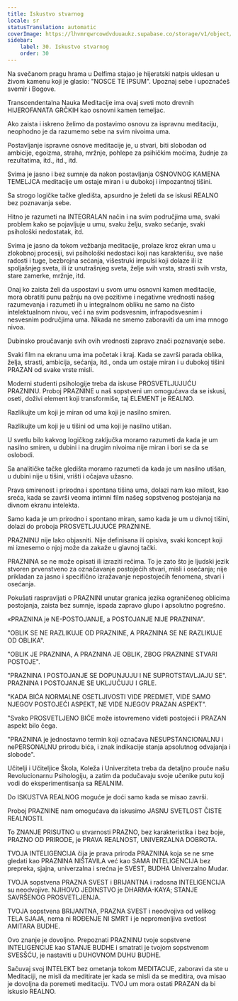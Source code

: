 ```yaml
---
title: Iskustvo stvarnog
locale: sr
statusTranslation: automatic
coverImage: https://lhvmrqwrcowdvduuaukz.supabase.co/storage/v1/object/public/strapi-uploads/small_cover-educacion-fundamental.webp-2d51a7828a2b1309555be27f7e2a61a0.webp
sidebar:
    label: 30. Iskustvo stvarnog
    order: 30
---
```

Na svečanom pragu hrama u Delfima stajao je hijeratski natpis uklesan u živom kamenu koji je glasio: "NOSCE TE IPSUM". Upoznaj sebe i upoznaćeš svemir i Bogove.

Transcendentalna Nauka Meditacije ima ovaj sveti moto drevnih HIJEROFANATA GRČKIH kao osnovni kamen temeljac.

Ako zaista i iskreno želimo da postavimo osnovu za ispravnu meditaciju, neophodno je da razumemo sebe na svim nivoima uma.

Postavljanje ispravne osnove meditacije je, u stvari, biti slobodan od ambicije, egoizma, straha, mržnje, pohlepe za psihičkim moćima, žudnje za rezultatima, itd., itd., itd.

Svima je jasno i bez sumnje da nakon postavljanja OSNOVNOG KAMENA TEMELJCA meditacije um ostaje miran i u dubokoj i impozantnoj tišini.

Sa strogo logičke tačke gledišta, apsurdno je želeti da se iskusi REALNO bez poznavanja sebe.

Hitno je razumeti na INTEGRALAN način i na svim područjima uma, svaki problem kako se pojavljuje u umu, svaku želju, svako sećanje, svaki psihološki nedostatak, itd.

Svima je jasno da tokom vežbanja meditacije, prolaze kroz ekran uma u zlokobnoj procesiji, svi psihološki nedostaci koji nas karakterišu, sve naše radosti i tuge, bezbrojna sećanja, višestruki impulsi koji dolaze ili iz spoljašnjeg sveta, ili iz unutrašnjeg sveta, želje svih vrsta, strasti svih vrsta, stare zamerke, mržnje, itd.

Onaj ko zaista želi da uspostavi u svom umu osnovni kamen meditacije, mora obratiti punu pažnju na ove pozitivne i negativne vrednosti našeg razumevanja i razumeti ih u integralnom obliku ne samo na čisto intelektualnom nivou, već i na svim podsvesnim, infrapodsvesnim i nesvesnim područjima uma. Nikada ne smemo zaboraviti da um ima mnogo nivoa.

Dubinsko proučavanje svih ovih vrednosti zapravo znači poznavanje sebe.

Svaki film na ekranu uma ima početak i kraj. Kada se završi parada oblika, želja, strasti, ambicija, sećanja, itd., onda um ostaje miran i u dubokoj tišini PRAZAN od svake vrste misli.

Moderni studenti psihologije treba da iskuse PROSVETLJUJUĆU PRAZNINU. Proboj PRAZNINE u naš sopstveni um omogućava da se iskusi, oseti, doživi element koji transformiše, taj ELEMENT je REALNO.

Razlikujte um koji je miran od uma koji je nasilno smiren.

Razlikujte um koji je u tišini od uma koji je nasilno utišan.

U svetlu bilo kakvog logičkog zaključka moramo razumeti da kada je um nasilno smiren, u dubini i na drugim nivoima nije miran i bori se da se oslobodi.

Sa analitičke tačke gledišta moramo razumeti da kada je um nasilno utišan, u dubini nije u tišini, vrišti i očajava užasno.

Prava smirenost i prirodna i spontana tišina uma, dolazi nam kao milost, kao sreća, kada se završi veoma intimni film našeg sopstvenog postojanja na divnom ekranu intelekta.

Samo kada je um prirodno i spontano miran, samo kada je um u divnoj tišini, dolazi do proboja PROSVETLJUJUĆE PRAZNINE.

PRAZNINU nije lako objasniti. Nije definisana ili opisiva, svaki koncept koji mi iznesemo o njoj može da zakaže u glavnoj tački.

PRAZNINA se ne može opisati ili izraziti rečima. To je zato što je ljudski jezik stvoren prvenstveno za označavanje postojećih stvari, misli i osećanja; nije prikladan za jasno i specifično izražavanje nepostojećih fenomena, stvari i osećanja.

Pokušati raspravljati o PRAZNINI unutar granica jezika ograničenog oblicima postojanja, zaista bez sumnje, ispada zapravo glupo i apsolutno pogrešno.

«PRAZNINA je NE-POSTOJANJE, a POSTOJANJE NIJE PRAZNINA".

"OBLIK SE NE RAZLIKUJE OD PRAZNINE, A PRAZNINA SE NE RAZLIKUJE OD OBLIKA".

"OBLIK JE PRAZNINA, A PRAZNINA JE OBLIK, ZBOG PRAZNINE STVARI POSTOJE".

"PRAZNINA I POSTOJANJE SE DOPUNJUJU I NE SUPROTSTAVLJAJU SE". PRAZNINA I POSTOJANJE SE UKLJUČUJU I GRLE.

"KADA BIĆA NORMALNE OSETLJIVOSTI VIDE PREDMET, VIDE SAMO NJEGOV POSTOJEĆI ASPEKT, NE VIDE NJEGOV PRAZAN ASPEKT".

"Svako PROSVETLJENO BIĆE može istovremeno videti postojeći i PRAZAN aspekt bilo čega.

"PRAZNINA je jednostavno termin koji označava NESUPSTANCIONALNU i nePERSONALNU prirodu bića, i znak indikacije stanja apsolutnog odvajanja i slobode".

Učitelji i Učiteljice Škola, Koleža i Univerziteta treba da detaljno prouče našu Revolucionarnu Psihologiju, a zatim da podučavaju svoje učenike putu koji vodi do eksperimentisanja sa REALNIM.

Do ISKUSTVA REALNOG moguće je doći samo kada se misao završi.

Proboj PRAZNINE nam omogućava da iskusimo JASNU SVETLOST ČISTE REALNOSTI.

To ZNANJE PRISUTNO u stvarnosti PRAZNO, bez karakteristika i bez boje, PRAZNO OD PRIRODE, je PRAVA REALNOST, UNIVERZALNA DOBROTA.

TVOJA INTELIGENCIJA čija je prava priroda PRAZNINA koja se ne sme gledati kao PRAZNINA NIŠTAVILA već kao SAMA INTELIGENCIJA bez prepreka, sjajna, univerzalna i srećna je SVEST, BUDHA Univerzalno Mudar.

TVOJA sopstvena PRAZNA SVEST i BRIJANTNA i radosna INTELIGENCIJA su neodvojive. NJIHOVO JEDINSTVO je DHARMA-KAYA; STANJE SAVRŠENOG PROSVETLJENJA.

TVOJA sopstvena BRIJANTNA, PRAZNA SVEST i neodvojiva od velikog TELA SJAJA, nema ni ROĐENJE NI SMRT i je nepromenljiva svetlost AMITARA BUDHE.

Ovo znanje je dovoljno. Prepoznati PRAZNINU tvoje sopstvene INTELIGENCIJE kao STANJE BUDHE i smatrati je tvojom sopstvenom SVESŠĆU, je nastaviti u DUHOVNOM DUHU BUDHE.

Sačuvaj svoj INTELEKT bez ometanja tokom MEDITACIJE, zaboravi da ste u Meditaciji, ne misli da meditirate jer kada se misli da se meditira, ova misao je dovoljna da poremeti meditaciju. TVOJ um mora ostati PRAZAN da bi iskusio REALNO.

